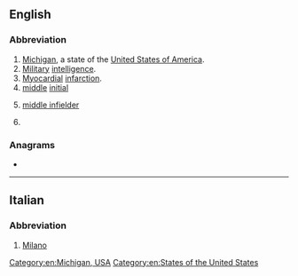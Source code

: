 {{also|Appendix:Variations of "mi"}}
==English==

===Abbreviation===
{{rfc-header|Abbreviation}}
{{en-abbr}}

# [[Michigan]], a state of the [[United States of America]].
# [[military|Military]] [[intelligence]].
# [[myocardial|Myocardial]] [[infarction]].
# [[middle]] [[initial]]
# {{lb|en|baseball}} [[middle infielder]]
# {{lb|en|dentistry}} {{initialism of|[[mesio]] [[incisal]]|lang=en}}

===Anagrams===
* {{anagrams|en|a=im|'im|I'm|IM|Im|im-}}

[[Category:en:Michigan, USA]]
[[Category:en:States of the United States]]

----

==Italian==

===Abbreviation===
{{rfc-header|Abbreviation}}
{{head|it|abbreviation}}

# [[Milano]]